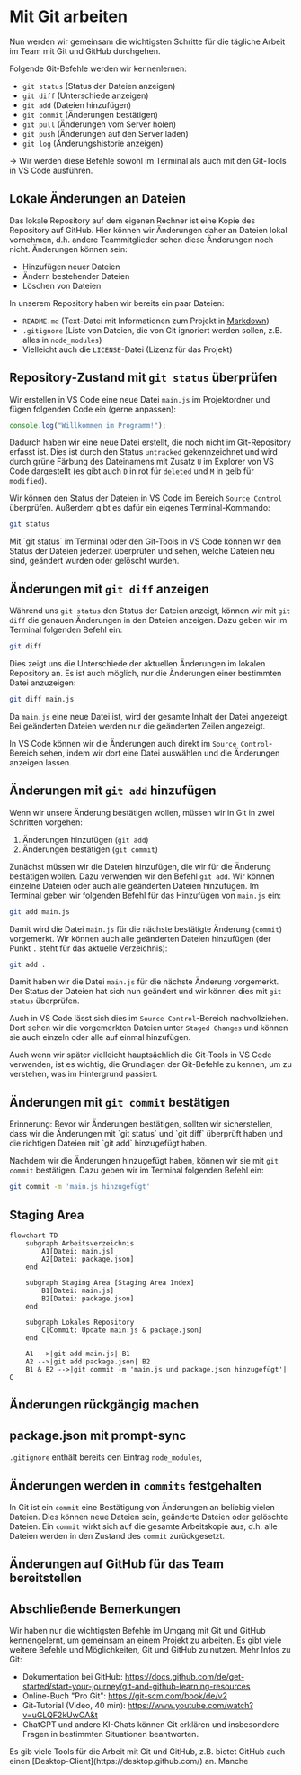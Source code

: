 
# Mit Git arbeiten

Nun werden wir gemeinsam die wichtigsten Schritte für die 
tägliche Arbeit im Team mit Git und GitHub durchgehen.

Folgende Git-Befehle werden wir kennenlernen:

- `git status` (Status der Dateien anzeigen)
- `git diff` (Unterschiede anzeigen)
- `git add` (Dateien hinzufügen)
- `git commit` (Änderungen bestätigen)
- `git pull` (Änderungen vom Server holen)
- `git push` (Änderungen auf den Server laden)
- `git log` (Änderungshistorie anzeigen)

&rarr; Wir werden diese Befehle sowohl im Terminal als auch 
mit den Git-Tools in VS Code ausführen.

## Lokale Änderungen an Dateien

Das lokale Repository auf dem eigenen Rechner ist eine 
Kopie des Repository auf GitHub. Hier können wir Änderungen
daher an Dateien lokal vornehmen, d.h. andere Teammitglieder
sehen diese Änderungen noch nicht. Änderungen können sein:

- Hinzufügen neuer Dateien
- Ändern bestehender Dateien
- Löschen von Dateien

In unserem Repository haben wir bereits ein paar Dateien:

- `README.md` (Text-Datei mit Informationen zum Projekt in [Markdown](https://docs.github.com/de/github/writing-on-github/basic-writing-and-formatting-syntax))
- `.gitignore` (Liste von Dateien, die von Git ignoriert werden sollen, z.B. alles in `node_modules`)
- Vielleicht auch die `LICENSE`-Datei (Lizenz für das Projekt)

## Repository-Zustand mit `git status` überprüfen

Wir erstellen in VS Code eine neue Datei `main.js` im 
Projektordner und fügen folgenden Code ein (gerne 
anpassen):

```js
console.log("Willkommen im Programm!");
```

Dadurch haben wir eine neue Datei erstellt, die noch
nicht im Git-Repository erfasst ist. Dies ist durch
den Status `untracked` gekennzeichnet und wird durch 
grüne Färbung des Dateinamens mit Zusatz `U` im 
Explorer von VS Code dargestellt (es gibt auch `D` in 
rot für `deleted` und `M` in gelb für `modified`). 

Wir können den Status der Dateien in VS Code im Bereich 
`Source Control` überprüfen. Außerdem gibt es dafür 
ein eigenes Terminal-Kommando:

```bash
git status
```

<Callout>
Mit `git status` im Terminal oder den Git-Tools in VS Code 
können wir den Status der Dateien jederzeit überprüfen und 
sehen, welche Dateien neu sind, geändert wurden oder 
gelöscht wurden.
</Callout>

## Änderungen mit `git diff` anzeigen

Während uns `git status` den Status der Dateien anzeigt,
können wir mit `git diff` die genauen Änderungen in den
Dateien anzeigen. Dazu geben wir im Terminal folgenden
Befehl ein:

```bash
git diff
```

Dies zeigt uns die Unterschiede der aktuellen Änderungen
im lokalen Repository an. Es ist auch möglich, nur die
Änderungen einer bestimmten Datei anzuzeigen:

```bash
git diff main.js
```

Da `main.js` eine neue Datei ist, wird der gesamte Inhalt
der Datei angezeigt. Bei geänderten Dateien werden nur die
geänderten Zeilen angezeigt.

In VS Code können wir die Änderungen auch direkt im
`Source Control`-Bereich sehen, indem wir dort eine 
Datei auswählen und die Änderungen anzeigen lassen.

## Änderungen mit `git add` hinzufügen

Wenn wir unsere Änderung bestätigen wollen, müssen wir
in Git in zwei Schritten vorgehen:

1. Änderungen hinzufügen (`git add`)
2. Änderungen bestätigen (`git commit`)

Zunächst müssen wir die Dateien hinzufügen, die wir 
für die Änderung bestätigen wollen. Dazu verwenden wir den
Befehl `git add`. Wir können einzelne Dateien oder 
auch alle geänderten Dateien hinzufügen. Im Terminal geben 
wir folgenden Befehl für das Hinzufügen von `main.js` ein:

```bash
git add main.js
```

Damit wird die Datei `main.js` für die nächste bestätigte
Änderung (`commit`) vorgemerkt. Wir können auch alle 
geänderten Dateien hinzufügen (der Punkt `.` steht für 
das aktuelle Verzeichnis):

```bash
git add .
```

Damit haben wir die Datei `main.js` für die nächste
Änderung vorgemerkt. Der Status der Dateien hat sich
nun geändert und wir können dies mit `git status`
überprüfen.

Auch in VS Code lässt sich dies im `Source Control`-Bereich 
nachvollziehen. Dort sehen wir die vorgemerkten Dateien
unter `Staged Changes` und können sie auch einzeln oder
alle auf einmal hinzufügen.

<Callout>
Auch wenn wir später vielleicht hauptsächlich die 
Git-Tools in VS Code verwenden, ist es wichtig, die
Grundlagen der Git-Befehle zu kennen, um zu verstehen,
was im Hintergrund passiert. 
</Callout>

## Änderungen mit `git commit` bestätigen

<Callout>
Erinnerung: Bevor wir Änderungen bestätigen, sollten wir
sicherstellen, dass wir die Änderungen mit `git status`
und `git diff` überprüft haben und die richtigen Dateien 
mit `git add` hinzugefügt haben.
</Callout>

Nachdem wir die Änderungen hinzugefügt haben, können wir
sie mit `git commit` bestätigen. Dazu geben wir im Terminal
folgenden Befehl ein:

```bash 
git commit -m 'main.js hinzugefügt'
```

## Staging Area

```mermaid
flowchart TD
    subgraph Arbeitsverzeichnis
        A1[Datei: main.js]
        A2[Datei: package.json]
    end

    subgraph Staging Area [Staging Area Index]
        B1[Datei: main.js]
        B2[Datei: package.json]
    end

    subgraph Lokales Repository
        C[Commit: Update main.js & package.json]
    end

    A1 -->|git add main.js| B1
    A2 -->|git add package.json| B2
    B1 & B2 -->|git commit -m 'main.js und package.json hinzugefügt'| C
```

## Änderungen rückgängig machen

## package.json mit prompt-sync

`.gitignore` enthält bereits den Eintrag `node_modules`,


## Änderungen werden in `commits` festgehalten

In Git ist ein `commit` eine Bestätigung von Änderungen 
an beliebig vielen Dateien. Dies können neue Dateien sein,
geänderte Dateien oder gelöschte Dateien. Ein `commit` wirkt
sich auf die gesamte Arbeitskopie aus, d.h. alle Dateien
werden in den Zustand des `commit` zurückgesetzt.



## Änderungen auf GitHub für das Team bereitstellen

## Abschließende Bemerkungen

Wir haben nur die wichtigsten Befehle im Umgang mit Git 
und GitHub kennengelernt, um gemeinsam an einem Projekt
zu arbeiten. Es gibt viele weitere Befehle und 
Möglichkeiten, Git und GitHub zu nutzen. Mehr Infos 
zu Git:

- Dokumentation bei GitHub: https://docs.github.com/de/get-started/start-your-journey/git-and-github-learning-resources
- Online-Buch "Pro Git": https://git-scm.com/book/de/v2
- Git-Tutorial (Video, 40 min): https://www.youtube.com/watch?v=uGLQF2kUwOA&t
- ChatGPT und andere KI-Chats können Git erklären und insbesondere Fragen in bestimmten Situationen beantworten.


<Callout>
Es gib viele Tools für die Arbeit mit Git und GitHub, z.B.
bietet GitHub auch einen [Desktop-Client](https://desktop.github.com/) an. Manche
</Callout>